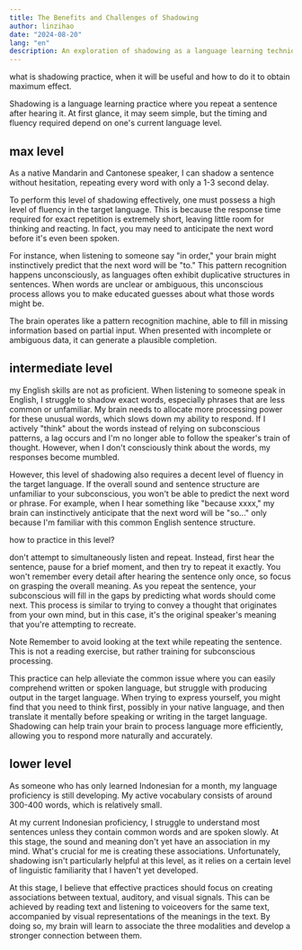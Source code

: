```yaml
---
title: The Benefits and Challenges of Shadowing
author: linzihao
date: "2024-08-20"
lang: "en"
description: An exploration of shadowing as a language learning technique, discussing its effectiveness at different proficiency levels and providing practical tips for maximizing its benefits.
---
```


what is shadowing practice, when it will be useful and how to do it to obtain maximum effect.

Shadowing is a language learning practice where you repeat a sentence after hearing it. At first glance, it may seem simple, but the timing and fluency required depend on one's current language level.

## max level

As a native Mandarin and Cantonese speaker, I can shadow a sentence without hesitation, repeating every word with only a 1-3 second delay.

To perform this level of shadowing effectively, one must possess a high level of fluency in the target language. This is because the response time required for exact repetition is extremely short, leaving little room for thinking and reacting. In fact, you may need to anticipate the next word before it's even been spoken.

For instance, when listening to someone say "in order," your brain might instinctively predict that the next word will be "to." This pattern recognition happens unconsciously, as languages often exhibit duplicative structures in sentences. When words are unclear or ambiguous, this unconscious process allows you to make educated guesses about what those words might be.

The brain operates like a pattern recognition machine, able to fill in missing information based on partial input. When presented with incomplete or ambiguous data, it can generate a plausible completion.

## intermediate level

my English skills are not as proficient. When listening to someone speak in English, I struggle to shadow exact words, especially phrases that are less common or unfamiliar. My brain needs to allocate more processing power for these unusual words, which slows down my ability to respond. If I actively "think" about the words instead of relying on subconscious patterns, a lag occurs and
I'm no longer able to follow the speaker's train of thought. However, when I don't consciously think about the words, my responses become mumbled.

However, this level of shadowing also requires a decent level of fluency in the target language. If the overall sound and sentence structure are unfamiliar to your subconscious, you won't be able to predict the next word or phrase. For example, when I hear something like "because xxxx," my brain can instinctively anticipate that the next word will be "so..." only because I'm familiar with this common English sentence structure.

how to practice in this level?

don't attempt to simultaneously listen and repeat. Instead, first hear the sentence, pause for a brief moment, and then try to repeat it exactly. You won't remember every detail after hearing the sentence only once, so focus on grasping the overall meaning. As you repeat the sentence, your
subconscious will fill in the gaps by predicting what words should come next. This process is similar to trying to convey a thought that originates from your own mind, but in this case, it's the original speaker's meaning that you're attempting to recreate.


<Alert>
  <AlertTitle>Note</AlertTitle>
  <AlertDescription>
    Remember to avoid looking at the text while repeating the sentence. This is not a reading exercise, but rather training for subconscious processing.
  </AlertDescription>
</Alert>

This practice can help alleviate the common issue where you can easily comprehend written or spoken language, but struggle with producing output in the target language. When trying to express yourself, you might find that you need to think first, possibly in your native language, and then translate it mentally before speaking or writing in the target language. Shadowing can help train your brain to process language more efficiently, allowing you to respond more naturally and
accurately.

## lower level

As someone who has only learned Indonesian for a month, my language proficiency is still developing. My active vocabulary consists of around 300-400 words, which is relatively small.

At my current Indonesian proficiency, I struggle to understand most sentences unless they contain common words and are spoken slowly. At this stage, the sound and meaning don't yet have an association in my mind. What's crucial for me is creating these associations. Unfortunately, shadowing isn't particularly helpful at this level, as it relies on a certain level of linguistic familiarity that I haven't yet developed.

At this stage, I believe that effective practices should focus on creating associations between textual, auditory, and visual signals. This can be achieved by reading text and listening to voiceovers for the same text, accompanied by visual representations of the meanings in the text. By doing so, my brain will learn to associate the three modalities and develop a stronger connection between them.